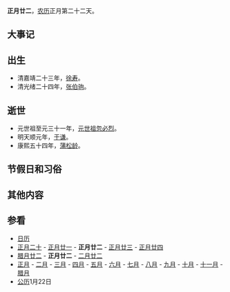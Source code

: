 {{Lunar01Calendar}}
'''正月廿二'''，[[农历|农历]]正月第二十二天。

==大事记==

==出生==
*清嘉靖二十三年，[[徐寿|徐寿]]。
*清光绪二十四年，[[张伯驹|张伯驹]]。

==逝世==
*元世祖至元三十一年，[[元世祖|元世祖]][[忽必烈|忽必烈]]。
*明天顺元年，[[于谦|于谦]]。
*康熙五十四年，[[蒲松龄|蒲松龄]]。

==节假日和习俗==

==其他内容==

==参看==
*[[历史上的今天|日历]]
*[[正月二十|正月二十]] - [[正月廿一|正月廿一]] - '''正月廿二''' - [[正月廿三|正月廿三]] - [[正月廿四|正月廿四]]
*[[腊月廿二|腊月廿二]] - '''正月廿二''' - [[二月廿二|二月廿二]]
*[[正月|正月]] - [[二月_(农历)|二月]] - [[三月_(农历)|三月]] - [[四月_(农历)|四月]] - [[五月_(农历)|五月]] - [[六月_(农历)|六月]] - [[七月_(农历)|七月]] - [[八月_(农历)|八月]] - [[九月_(农历)|九月]] - [[十月_(农历)|十月]] - [[十一月_(农历)|十一月]] - [[腊月|腊月]]
*[[公历|公历]]1月22日